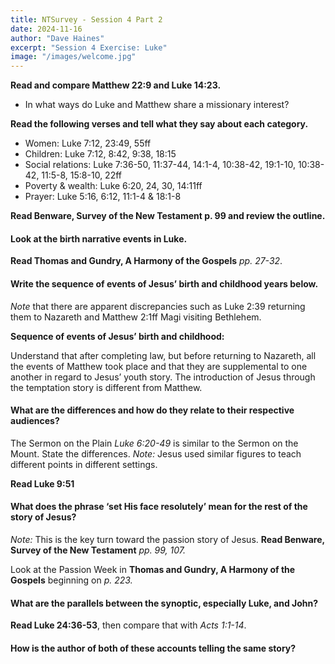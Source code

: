 ```yaml
---
title: NTSurvey - Session 4 Part 2
date: 2024-11-16
author: "Dave Haines"
excerpt: "Session 4 Exercise: Luke"
image: "/images/welcome.jpg"
---
```

**Read and compare Matthew 22:9 and Luke 14:23.**  

- In what ways do Luke and Matthew share a missionary interest?

**Read the following verses and tell what they say about each category.**  
- Women: Luke 7:12, 23:49, 55ff
- Children: Luke 7:12, 8:42, 9:38, 18:15
- Social relations: Luke 7:36-50, 11:37-44, 14:1-4, 10:38-42, 19:1-10, 10:38-42, 11:5-8, 15:8-10, 22ff
- Poverty & wealth: Luke 6:20, 24, 30, 14:11ff
- Prayer: Luke 5:16, 6:12, 11:1-4 & 18:1-8

**Read Benware, Survey of the New Testament p. 99 and review the outline.**  

#### Look at the birth narrative events in Luke.
**Read Thomas and Gundry, A Harmony of the Gospels** *pp. 27-32*.

#### Write the sequence of events of Jesus’ birth and childhood years below.  
*Note* that there are apparent discrepancies such as Luke 2:39 returning them to Nazareth and Matthew 2:1ff Magi visiting Bethlehem.  

**Sequence of events of Jesus’ birth and childhood:**

Understand that after completing law, but before returning to Nazareth, all the events of Matthew took place and that they are supplemental to one another in regard to Jesus’ youth story. The introduction of Jesus through the temptation story is different from Matthew.

#### What are the differences and how do they relate to their respective audiences?

The Sermon on the Plain *Luke 6:20-49* is similar to the Sermon on the Mount. State the differences. 
*Note:* Jesus used similar figures to teach different points in different settings.  

**Read Luke 9:51**
#### What does the phrase ‘set His face resolutely’ mean for the rest of the story of Jesus?
*Note:* This is the key turn toward the passion story of Jesus. **Read Benware, Survey of the New Testament** *pp. 99, 107.*


Look at the Passion Week in **Thomas and Gundry, A Harmony of the Gospels**
beginning on *p. 223.*  
#### What are the parallels between the synoptic, especially Luke, and John?  

**Read Luke 24:36-53**, then compare that with *Acts 1:1-14*.
#### How is the author of both of these accounts telling the same story?